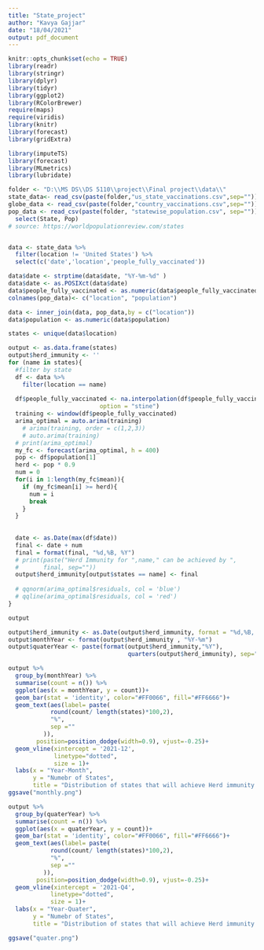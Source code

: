 ---
title: "State_project"
author: "Kavya Gajjar"
date: "18/04/2021"
output: pdf_document
---

```{r setup, include=FALSE}
knitr::opts_chunk$set(echo = TRUE)
library(readr)
library(stringr)
library(dplyr)
library(tidyr)
library(ggplot2)
library(RColorBrewer)
require(maps)
require(viridis)
library(knitr)
library(forecast)
library(gridExtra)

library(imputeTS)
library(forecast)
library(MLmetrics)
library(lubridate)
```

```{r , warning=F, message=F}
folder <- "D:\\MS DS\\DS 5110\\project\\Final project\\data\\"
state_data<- read_csv(paste(folder,"us_state_vaccinations.csv",sep=""))
globe_data <- read_csv(paste(folder,"country_vaccinations.csv",sep=""))
pop_data <- read_csv(paste(folder, "statewise_population.csv", sep="")) %>%
  select(State, Pop)
# source: https://worldpopulationreview.com/states


data <- state_data %>%
  filter(location != 'United States') %>%
  select(c('date','location','people_fully_vaccinated'))

data$date <- strptime(data$date, "%Y-%m-%d" )
data$date <- as.POSIXct(data$date)
data$people_fully_vaccinated <- as.numeric(data$people_fully_vaccinated)
colnames(pop_data)<- c("location", "population")

data <- inner_join(data, pop_data,by = c("location"))
data$population <- as.numeric(data$population)
```


```{r, warning=FALSE, message=FALSE}
states <- unique(data$location)

output <- as.data.frame(states)
output$herd_immunity <- ''
for (name in states){
  #filter by state
  df <- data %>%
    filter(location == name)
  
  df$people_fully_vaccinated <- na.interpolation(df$people_fully_vaccinated,
                          option = "stine")
  training <- window(df$people_fully_vaccinated)
  arima_optimal = auto.arima(training)
    # arima(training, order = c(1,2,3))
    # auto.arima(training)
  # print(arima_optimal)
  my_fc <- forecast(arima_optimal, h = 400)
  pop <- df$population[1]
  herd <- pop * 0.9
  num = 0
  for(i in 1:length(my_fc$mean)){
    if (my_fc$mean[i] >= herd){
      num = i
      break
    }
  }
  
    
  date <- as.Date(max(df$date))
  final <- date + num
  final = format(final, "%d,%B, %Y")
  # print(paste("Herd Immunity for ",name," can be achieved by ",
  #       final, sep=""))
  output$herd_immunity[output$states == name] <- final
  
  # qqnorm(arima_optimal$residuals, col = 'blue')
  # qqline(arima_optimal$residuals, col = 'red')
}

output
```

```{r}
output$herd_immunity <- as.Date(output$herd_immunity, format = "%d,%B, %Y")
output$monthYear <- format(output$herd_immunity , "%Y-%m")
output$quaterYear <- paste(format(output$herd_immunity,"%Y"),
                                  quarters(output$herd_immunity), sep="-")

output %>%
  group_by(monthYear) %>%
  summarise(count = n()) %>%
  ggplot(aes(x = monthYear, y = count))+
  geom_bar(stat = 'identity', color="#FF0066", fill="#FF6666")+
  geom_text(aes(label= paste(
            round(count/ length(states)*100,2),
            "%",
            sep =""
          )),
        position=position_dodge(width=0.9), vjust=-0.25)+
  geom_vline(xintercept = '2021-12',
             linetype="dotted",
             size = 1)+
  labs(x = "Year-Month",
       y = "Numebr of States",
       title = "Distribution of states that will achieve Herd immunity on montly basis")
ggsave("monthly.png")

output %>%
  group_by(quaterYear) %>%
  summarise(count = n()) %>%
  ggplot(aes(x = quaterYear, y = count))+
  geom_bar(stat = 'identity', color="#FF0066", fill="#FF6666")+
  geom_text(aes(label= paste(
            round(count/ length(states)*100,2),
            "%",
            sep =""
          )),
        position=position_dodge(width=0.9), vjust=-0.25)+
  geom_vline(xintercept = '2021-Q4',
            linetype="dotted",
            size = 1)+
  labs(x = "Year-Quater",
       y = "Numebr of States",
       title = "Distribution of states that will achieve Herd immunity on Quater basis")

ggsave("quater.png")
```

